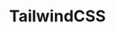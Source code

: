 ---
title: TailwindCSS
description: Skilled in using Tailwind CSS to create responsive, utility-first designs, streamlining the styling process.
---